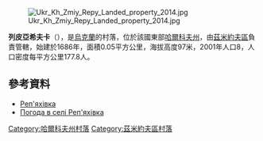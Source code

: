 [[Image:Ukr_Kh_Zmiy_Repy__Landed_property_2014.jpg|right]]

{{coord|49|44|10|N|36|12|33|E|scale:100000_region:UA|display=title}}

'''列皮亞希夫卡'''（{{lang-uk|Реп'яхівка}}），是[[烏克蘭|烏克蘭]]的村落，位於該國東部[[哈爾科夫州|哈爾科夫州]]，由[[茲米約夫區|茲米約夫區]]負責管轄，始建於1686年，面積0.05平方公里，海拔高度97米，2001年人口8，人口密度每平方公里177.8人。

==參考資料==
*[http://gska2.rada.gov.ua/pls/z7502/A005?rdat1=02.03.2010&rf7571=42930 Реп'яхівка]{{dead link|date=2017年11月 |bot=InternetArchiveBot |fix-attempted=yes }}
* [http://weather.in.ua/ua/har'kovskaja/22212 Погода в селі Реп'яхівка] {{Wayback|url=http://weather.in.ua/ua/har'kovskaja/22212 |date=20160323030343 }}

{{DEFAULTSORT:Реп'яхівка}}
[[Category:哈爾科夫州村落|Category:哈爾科夫州村落]]
[[Category:茲米約夫區村落|Category:茲米約夫區村落]]


{{Kharkiv-geo-stub}}